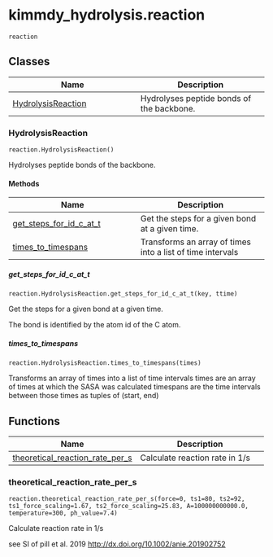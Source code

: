 # kimmdy_hydrolysis.reaction { #kimmdy_hydrolysis.reaction }

`reaction`



## Classes

| Name | Description |
| --- | --- |
| [HydrolysisReaction](#kimmdy_hydrolysis.reaction.HydrolysisReaction) | Hydrolyses peptide bonds of the backbone. |

### HydrolysisReaction { #kimmdy_hydrolysis.reaction.HydrolysisReaction }

`reaction.HydrolysisReaction()`

Hydrolyses peptide bonds of the backbone.

#### Methods

| Name | Description |
| --- | --- |
| [get_steps_for_id_c_at_t](#kimmdy_hydrolysis.reaction.HydrolysisReaction.get_steps_for_id_c_at_t) | Get the steps for a given bond at a given time. |
| [times_to_timespans](#kimmdy_hydrolysis.reaction.HydrolysisReaction.times_to_timespans) | Transforms an array of times into a list of time intervals |

##### get_steps_for_id_c_at_t { #kimmdy_hydrolysis.reaction.HydrolysisReaction.get_steps_for_id_c_at_t }

`reaction.HydrolysisReaction.get_steps_for_id_c_at_t(key, ttime)`

Get the steps for a given bond at a given time.

The bond is identified by the atom id of the C atom.

##### times_to_timespans { #kimmdy_hydrolysis.reaction.HydrolysisReaction.times_to_timespans }

`reaction.HydrolysisReaction.times_to_timespans(times)`

Transforms an array of times into a list of time intervals
times are an array of times at which the SASA was calculated
timespans are the time intervals between those times
as tuples of (start, end)

## Functions

| Name | Description |
| --- | --- |
| [theoretical_reaction_rate_per_s](#kimmdy_hydrolysis.reaction.theoretical_reaction_rate_per_s) | Calculate reaction rate in 1/s |

### theoretical_reaction_rate_per_s { #kimmdy_hydrolysis.reaction.theoretical_reaction_rate_per_s }

`reaction.theoretical_reaction_rate_per_s(force=0, ts1=80, ts2=92, ts1_force_scaling=1.67, ts2_force_scaling=25.83, A=100000000000.0, temperature=300, ph_value=7.4)`

Calculate reaction rate in 1/s

see SI of pill et al. 2019
<http://dx.doi.org/10.1002/anie.201902752>